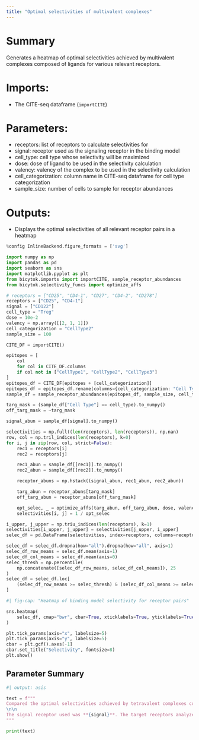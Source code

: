 ```yaml
---
title: "Optimal selectivities of multivalent complexes"
---
```


# Summary
Generates a heatmap of optimal selectivities achieved by multivalent complexes composed of ligands for various relevant receptors.

# Imports:
- The CITE-seq dataframe (`importCITE`)

# Parameters:
- receptors: list of receptors to calculate selectivities for
- signal: receptor used as the signaling receptor in the binding model
- cell_type: cell type whose selectivity will be maximized
- dose: dose of ligand to be used in the selectivity calculation
- valency: valency of the complex to be used in the selectivity calculation
- cell_categorization: column name in CITE-seq dataframe for cell type categorization
- sample_size: number of cells to sample for receptor abundances

# Outputs:
- Displays the optimal selectivities of all relevant receptor pairs in a heatmap

```python
%config InlineBackend.figure_formats = ['svg']

import numpy as np
import pandas as pd
import seaborn as sns
import matplotlib.pyplot as plt
from bicytok.imports import importCITE, sample_receptor_abundances
from bicytok.selectivity_funcs import optimize_affs

# receptors = ["CD25", "CD4-1", "CD27", "CD4-2", "CD278"]
receptors = ["CD25", "CD4-1"]
signal = ["CD122"]
cell_type = "Treg"
dose = 10e-2
valency = np.array([[2, 1, 1]])
cell_categorization = "CellType2"
sample_size = 100

CITE_DF = importCITE()

epitopes = [
    col
    for col in CITE_DF.columns
    if col not in ["CellType1", "CellType2", "CellType3"]
]
epitopes_df = CITE_DF[epitopes + [cell_categorization]]
epitopes_df = epitopes_df.rename(columns={cell_categorization: "Cell Type"})
sample_df = sample_receptor_abundances(epitopes_df, sample_size, cell_type)

targ_mask = (sample_df["Cell Type"] == cell_type).to_numpy()
off_targ_mask = ~targ_mask

signal_abun = sample_df[signal].to_numpy()

selectivities = np.full((len(receptors), len(receptors)), np.nan)
row, col = np.tril_indices(len(receptors), k=0)
for i, j in zip(row, col, strict=False):
    rec1 = receptors[i]
    rec2 = receptors[j]

    rec1_abun = sample_df[[rec1]].to_numpy()
    rec2_abun = sample_df[[rec2]].to_numpy()

    receptor_abuns = np.hstack((signal_abun, rec1_abun, rec2_abun))

    targ_abun = receptor_abuns[targ_mask]
    off_targ_abun = receptor_abuns[off_targ_mask]

    opt_selec, _ = optimize_affs(targ_abun, off_targ_abun, dose, valencies=valency)
    selectivities[i, j] = 1 / opt_selec

i_upper, j_upper = np.triu_indices(len(receptors), k=1)
selectivities[i_upper, j_upper] = selectivities[j_upper, i_upper]
selec_df = pd.DataFrame(selectivities, index=receptors, columns=receptors)

selec_df = selec_df.dropna(how="all").dropna(how="all", axis=1)
selec_df_row_means = selec_df.mean(axis=1)
selec_df_col_means = selec_df.mean(axis=0)
selec_thresh = np.percentile(
    np.concatenate([selec_df_row_means, selec_df_col_means]), 25
)
selec_df = selec_df.loc[
    (selec_df_row_means >= selec_thresh) & (selec_df_col_means >= selec_thresh)
]
```

```python
#| fig-cap: "Heatmap of binding model selectivity for receptor pairs"

sns.heatmap(
    selec_df, cmap="bwr", cbar=True, xticklabels=True, yticklabels=True
)

plt.tick_params(axis="x", labelsize=5)
plt.tick_params(axis="y", labelsize=5)
cbar = plt.gcf().axes[-1]
cbar.set_title("Selectivity", fontsize=8)
plt.show()
```

## Parameter Summary
```python
#| output: asis

text = f"""
Compared the optimal selectivities achieved by tetravalent complexes composed of ligands for various relevant receptors in the target cell type **{cell_type}** at doses of **{dose}**. The analysis was performed on **{sample_size}** cells sampled from the CITE-seq dataset.
\n\n
The signal receptor used was **{signal}**. The target receptors analyzed were **{', '.join(receptors)}**. The valencies of each complex were as follows: 2x signal receptor ligand, 1x ligand for each target receptor.
"""

print(text)
```